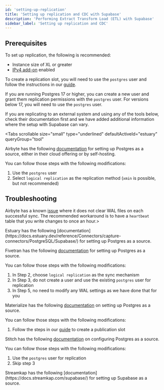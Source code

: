 ```yaml
---
id: 'setting-up-replication'
title: 'Setting up replication and CDC with Supabase'
description: 'Performing Extract Transform Load (ETL) with Supabase'
sidebar_label: 'Setting up replication and CDC'
---
```


## Prerequisites

To set up replication, the following is recommended:

- Instance size of XL or greater
- [IPv4 add-on](/docs/guides/platform/ipv4-address) enabled

To create a replication slot, you will need to use the `postgres` user and follow the instructions in our [guide](/docs/guides/database/postgres/setup-replication-external).

<Admonition type="note">

If you are running Postgres 17 or higher, you can create a new user and grant them replication permissions with the `postgres` user. For versions below 17, you will need to use the `postgres` user.

</Admonition>

If you are replicating to an external system and using any of the tools below, check their documentation first and we have added additional information where the setup with Supabase can vary.

<Tabs
  scrollable
  size="small"
  type="underlined"
  defaultActiveId="estuary"
  queryGroup="tool"
>

<TabPanel id="airbyte" label="Airbyte">

Airbyte has the following [documentation](https://docs.airbyte.com/integrations/sources/postgres/) for setting up Postgres as a source, either in their cloud offering or by self-hosting.

You can follow those steps with the following modifications:

1. Use the `postgres` user
2. Select `logical replication` as the replication method (`xmin` is possible, but not recommended)

## Troubleshooting

Airbyte has a known [issue](https://discuss.airbyte.io/t/postgres-source-replication-slot-safe-wal-size-only-reset-when-a-change-occurs/3263/7) where it does not clear WAL files on each successful sync. The recommended workaround is to have a `heartbeat` table that you write changes to once an hour.>

</TabPanel>

<TabPanel id="estuary" label="Estuary">
Estuary has the following [documentation](https://docs.estuary.dev/reference/Connectors/capture-connectors/PostgreSQL/Supabase/) for setting up Postgres as a source.

</TabPanel>

<TabPanel id="fivetran" label="Fivetran">

Fivetran has the following [documentation](https://fivetran.com/docs/connectors/databases/postgresql/setup-guide) for setting up Postgres as a source.

You can follow those steps with the following modifications:

1. In Step 2, choose `logical replication` as the sync mechanism
2. In Step 3, do not create a user and use the existing `postgres` user for replication
3. In Step 5, no need to modify any WAL settings as we have done that for you

</TabPanel>

<TabPanel id="materialize" label="Materialize">

Materialize has the following [documentation](https://materialize.com/docs/sql/create-source/postgres/) on setting up Postgres as a source.

You can follow those steps with the following modifications:

1. Follow the steps in our [guide](/docs/guides/database/postgres/setup-replication-external) to create a publication slot

</TabPanel>

<TabPanel id="stitch" label="Stitch">

Stitch has the following [documentation](https://www.stitchdata.com/docs/integrations/databases/postgresql/v2#extract-data) on configuring Postgres as a source.

You can follow those steps with the following modifications:

1. Use the `postgres` user for replication
2. Skip step 3

</TabPanel>

<TabPanel id="streamkap" label="Streamkap">
Streamkap has the following [documentation](https://docs.streamkap.com/supabase/) for setting up Supabase as a source.

</TabPanel>

</Tabs>
